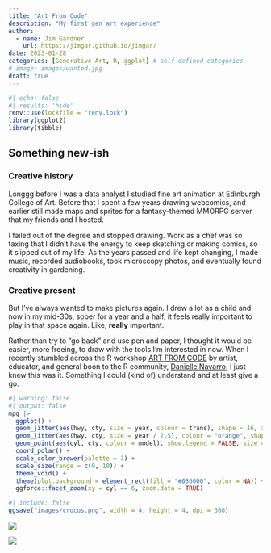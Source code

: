 ```yaml
---
title: "Art From Code"
description: "My first gen art experience"
author:
  - name: Jim Gardner
    url: https://jimgar.github.io/jimgar/
date: 2023-01-28
categories: [Generative Art, R, ggplot] # self-defined categories
# image: images/wanted.jpg
draft: true
---
```


```r
#| echo: false
#| results: 'hide'
renv::use(lockfile = "renv.lock")
library(ggplot2)
library(tibble)
```

## Something new-ish

### Creative history

Longgg before I was a data analyst I studied fine art animation at Edinburgh College of Art. Before that I spent a few years drawing webcomics, and earlier still made maps and sprites for a fantasy-themed MMORPG server that my friends and I hosted. 

I failed out of the degree and stopped drawing. Work as a chef was so taxing that I didn't have the energy to keep sketching or making comics, so it slipped out of my life. As the years passed and life kept changing, I made music, recorded audiobooks, took microscopy photos, and eventually found creativity in gardening.

### Creative present

But I've always wanted to make pictures again. I drew a lot as a child and now in my mid-30s, sober for a year and a half, it feels really important to play in that space again. Like, **really** important.

Rather than try to "go back" and use pen and paper, I thought it would be easier, more freeing, to draw with the tools I'm interested in now. When I recently stumbled across the R workshop [ART FROM CODE](https://art-from-code.netlify.app/) by artist, educator, and general boon to the R community, [Danielle Navarro](https://djnavarro.net/), I just knew this was it. Something I could (kind of) understand and at least give a go.

```r
#| warning: false
#| output: false
mpg |>
  ggplot() + 
  geom_jitter(aes(hwy, cty, size = year, colour = trans), shape = 16, alpha = 0.6, show.legend = FALSE) +
  geom_jitter(aes(hwy, cty, size = year / 2.5), colour = "orange", shape = 1, show.legend = FALSE) +
  geom_point(aes(cyl, cty, colour = model), show.legend = FALSE, size = 5) +
  coord_polar() + 
  scale_color_brewer(palette = 3) +
  scale_size(range = c(0, 10)) + 
  theme_void() +
  theme(plot.background = element_rect(fill = "#056000", color = NA)) +
  ggforce::facet_zoom(xy = cyl == 6, zoom.data = TRUE)
```

```r
#| include: false
ggsave("images/crocus.png", width = 4, height = 4, dpi = 300)
```

::: {layout-ncol=2}

![](images/crocus.png)

![](images/crocuses.jpg)

:::

